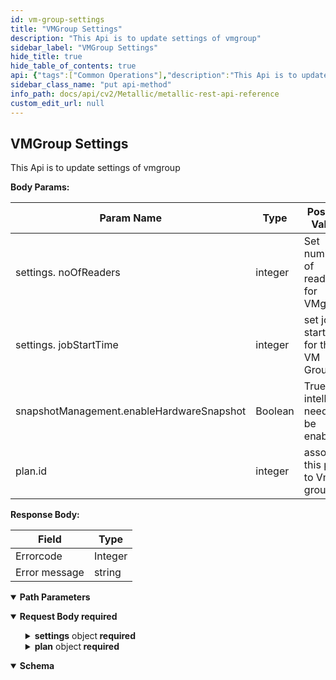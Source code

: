```yaml
---
id: vm-group-settings
title: "VMGroup Settings"
description: "This Api is to update settings of vmgroup"
sidebar_label: "VMGroup Settings"
hide_title: true
hide_table_of_contents: true
api: {"tags":["Common Operations"],"description":"This Api is to update settings of vmgroup\n\n**Body Params:**\n\n| **Param Name** | **Type** | **Possible Values** |\n| --- | --- | --- |\n| settings. noOfReaders | integer | Set number of readers for VMgroup |\n| settings. jobStartTime | integer | set job start time for the VM Group |\n| snapshotManagement.enableHardwareSnapshot | Boolean | True if intellisnap needs to be enabled |\n| plan.id | integer | associate this plan to Vm group |\n\n**Response Body:**\n\n| **Field** | **Type** |\n| --- | --- |\n| Errorcode | Integer |\n| Error message | string |","operationId":"VMGroupSettings","parameters":[{"name":"vmGroupId","in":"path","description":"","required":true,"style":"simple","schema":{"type":"string"}}],"requestBody":{"description":"","content":{"application/json":{"schema":{"allOf":[{"title":"VMGroupSettingsRequest","required":["settings","plan"],"type":"object","properties":{"settings":{"title":"Settings","required":["noOfReaders","jobStartTime"],"type":"object","properties":{"noOfReaders":{"type":"integer","format":"int32"},"jobStartTime":{"type":"integer","format":"int32"}},"example":{"noOfReaders":4,"jobStartTime":75600}},"plan":{"title":"Plan","required":["id","name"],"type":"object","properties":{"id":{"type":"integer","format":"int32"},"name":{"type":"string"}},"example":{"id":0,"name":"Not Assigned"}}},"example":{"settings":{"noOfReaders":4,"jobStartTime":75600},"plan":{"id":1075,"name":"AzPLan"}}}]},"example":{"settings":{"noOfReaders":4,"jobStartTime":75600},"plan":{"id":1075,"name":"AzPLan"}},"examples":{"VMGroup Settings":{"value":{"settings":{"noOfReaders":4,"jobStartTime":75600},"plan":{"id":1075,"name":"AzPLan"}}}}}},"required":true},"responses":{"default":{"description":"","content":{"application/json":{"schema":{"allOf":[{"title":"SetNumberofReaders","required":["errorCode","errorMessage"],"type":"object","properties":{"errorCode":{"type":"integer","format":"int32"},"errorMessage":{"type":"string"}},"example":{"errorCode":0,"errorMessage":""}}]},"example":{"errorCode":0,"errorMessage":""}}}}},"deprecated":false,"method":"put","path":"/core/azurevm/vmgroup/{vmGroupId}","servers":[{"url":"https://api.metallic.io/api/v1","variables":{}}],"security":[{"bearer":[]}],"securitySchemes":{"bearer":{"type":"http","scheme":"bearer"}},"jsonRequestBodyExample":{"settings":{"noOfReaders":4,"jobStartTime":75600},"plan":{"id":1075,"name":"AzPLan"}},"info":{"title":"Metallic REST API Reference","description":"This API documentation covers all the APIs exposed by metallic for all the partner customers as well as standalone customers.\n\n> Invoke Authentication - `/api/v1/authenticate` API using `username` and `password` provided by metallic to obtain `authToken`. All subsequent requests should pass `authToken` obtained as `Bearer token` as part of `Authorization` header.\n\n> Contact Metallic Customer support for any further assistance.\n\n## HTTP Codes\n\nFollowing are the generic HTTP codes returned by APIs. These HTTP codes are not documented again at each API level to improve the overall documentation readability.\n\n| **HTTP Error Code** | **Description** |\n| --- | --- |\n| 200 | OK - Success |\n| 201 | Created - Record created successfully |\n| 204 | Success No Content -Usually returned for DELETE operation response. |\n| 400 | Bad Request - Correct the request and resubmit. |\n| 401 | Unauthorized - Authentication Failed. User credentials are incorrect or authToken is incorrect/expired. |\n| 403 | Forbidden - Logged in user does not have permission to requested API. |\n| 404 | Not Found - No records found matching the request. |\n| 409 | Conflict - In case of business errors where resource can not be created/updated due to conflict. |\n| 429 | Too Many Requests - API invocation quota exceeded. |\n| 500 | Internal Server Error - Unexpected error from server. Something went wrong on server. |","contact":{},"version":"1.0"},"postman":{"name":"VMGroup Settings","description":{"content":"This Api is to update settings of vmgroup\n\n**Body Params:**\n\n| **Param Name** | **Type** | **Possible Values** |\n| --- | --- | --- |\n| settings. noOfReaders | integer | Set number of readers for VMgroup |\n| settings. jobStartTime | integer | set job start time for the VM Group |\n| snapshotManagement.enableHardwareSnapshot | Boolean | True if intellisnap needs to be enabled |\n| plan.id | integer | associate this plan to Vm group |\n\n**Response Body:**\n\n| **Field** | **Type** |\n| --- | --- |\n| Errorcode | Integer |\n| Error message | string |","type":"text/plain"},"url":{"path":["core","azurevm","vmgroup",":vmGroupId"],"host":["{{baseUrl}}"],"query":[],"variable":[{"disabled":false,"description":{"content":"(Required) ","type":"text/plain"},"type":"any","value":"","key":"vmGroupId"}]},"header":[{"key":"Content-Type","value":"application/json"},{"key":"Accept","value":"application/json"}],"method":"PUT","body":{"mode":"raw","raw":"\"\"","options":{"raw":{"language":"json"}}}}}
sidebar_class_name: "put api-method"
info_path: docs/api/cv2/Metallic/metallic-rest-api-reference
custom_edit_url: null
---
```



## VMGroup Settings



This Api is to update settings of vmgroup

**Body Params:**

| **Param Name** | **Type** | **Possible Values** |
| --- | --- | --- |
| settings. noOfReaders | integer | Set number of readers for VMgroup |
| settings. jobStartTime | integer | set job start time for the VM Group |
| snapshotManagement.enableHardwareSnapshot | Boolean | True if intellisnap needs to be enabled |
| plan.id | integer | associate this plan to Vm group |

**Response Body:**

| **Field** | **Type** |
| --- | --- |
| Errorcode | Integer |
| Error message | string |

<details style={{"marginBottom":"1rem"}} data-collapsed={false} open={true}><summary style={{}}><strong>Path Parameters</strong></summary><div><ul><ParamsItem className={"paramsItem"} param={{"name":"vmGroupId","in":"path","description":"","required":true,"style":"simple","schema":{"type":"string"}}}></ParamsItem></ul></div></details><MimeTabs><TabItem label={"application/json"} value={"application/json-schema"}><details style={{}} data-collapsed={false} open={true}><summary style={{"textAlign":"left"}}><strong>Request Body</strong><strong style={{"fontSize":"var(--ifm-code-font-size)","color":"var(--openapi-required)"}}> required</strong></summary><div style={{"textAlign":"left","marginLeft":"1rem"}}></div><ul style={{"marginLeft":"1rem"}}><SchemaItem collapsible={true} className={"schemaItem"}><details style={{}}><summary style={{}}><strong>settings</strong><span style={{"opacity":"0.6"}}> object</span><strong style={{"fontSize":"var(--ifm-code-font-size)","color":"var(--openapi-required)"}}> required</strong></summary><div style={{"marginLeft":"1rem"}}><SchemaItem collapsible={false} name={"noOfReaders"} required={true} deprecated={undefined} schemaDescription={undefined} schemaName={"int32"} qualifierMessage={undefined} defaultValue={undefined}></SchemaItem><SchemaItem collapsible={false} name={"jobStartTime"} required={true} deprecated={undefined} schemaDescription={undefined} schemaName={"int32"} qualifierMessage={undefined} defaultValue={undefined}></SchemaItem></div></details></SchemaItem><SchemaItem collapsible={true} className={"schemaItem"}><details style={{}}><summary style={{}}><strong>plan</strong><span style={{"opacity":"0.6"}}> object</span><strong style={{"fontSize":"var(--ifm-code-font-size)","color":"var(--openapi-required)"}}> required</strong></summary><div style={{"marginLeft":"1rem"}}><SchemaItem collapsible={false} name={"id"} required={true} deprecated={undefined} schemaDescription={undefined} schemaName={"int32"} qualifierMessage={undefined} defaultValue={undefined}></SchemaItem><SchemaItem collapsible={false} name={"name"} required={true} deprecated={undefined} schemaDescription={undefined} schemaName={"string"} qualifierMessage={undefined} defaultValue={undefined}></SchemaItem></div></details></SchemaItem></ul></details></TabItem></MimeTabs><div><ApiTabs><TabItem label={"default"} value={"default"}><div></div><div><MimeTabs schemaType={"response"}><TabItem label={"application/json"} value={"application/json"}><SchemaTabs><TabItem label={"Schema"} value={"Schema"}><details style={{}} data-collapsed={false} open={true}><summary style={{"textAlign":"left"}}><strong>Schema</strong></summary><div style={{"textAlign":"left","marginLeft":"1rem"}}></div><ul style={{"marginLeft":"1rem"}}><SchemaItem collapsible={false} name={"errorCode"} required={false} deprecated={undefined} schemaDescription={undefined} schemaName={"int32"} qualifierMessage={undefined} defaultValue={undefined}></SchemaItem><SchemaItem collapsible={false} name={"errorMessage"} required={false} deprecated={undefined} schemaDescription={undefined} schemaName={"string"} qualifierMessage={undefined} defaultValue={undefined}></SchemaItem></ul></details></TabItem><TabItem label={"Example (from schema)"} value={"Example (from schema)"}><ResponseSamples responseExample={"{\n  \"errorCode\": 0,\n  \"errorMessage\": \"\"\n}"} language={"json"}></ResponseSamples></TabItem><TabItem label={"Example"} value={"Example"}><ResponseSamples responseExample={"{\n  \"errorCode\": 0,\n  \"errorMessage\": \"\"\n}"} language={"json"}></ResponseSamples></TabItem></SchemaTabs></TabItem></MimeTabs></div></TabItem></ApiTabs></div>
      